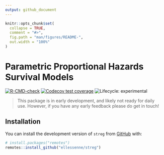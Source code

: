 ```yaml
---
output: github_document
---
```


<!-- README.md is generated from README.Rmd. Please edit that file -->

```r
knitr::opts_chunk$set(
  collapse = TRUE,
  comment = "#>",
  fig.path = "man/figures/README-",
  out.width = "100%"
)
```

# Parametric Proportional Hazards Survival Models

<!-- badges: start -->
[![R-CMD-check](https://github.com/ellessenne/streg/workflows/R-CMD-check/badge.svg)](https://github.com/ellessenne/streg/actions)
[![Codecov test coverage](https://codecov.io/gh/ellessenne/streg/branch/master/graph/badge.svg)](https://codecov.io/gh/ellessenne/streg?branch=master)
![Lifecycle: experimental](https://img.shields.io/badge/lifecycle-experimental-orange.svg)
<!-- badges: end -->

> This package is in early development, and likely not ready for daily use.
> However, if you have any early feedback please do get in touch!

## Installation

You can install the development version of `streg` from [GitHub](https://github.com/ellessenne/streg) with:

``` r
# install.packages("remotes")
remotes::install_github("ellessenne/streg")
```
